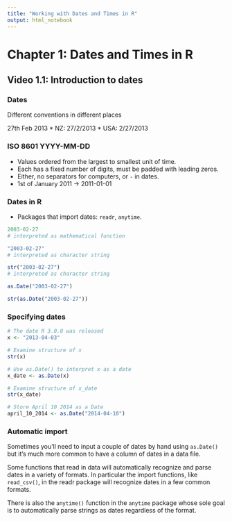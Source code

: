 ```yaml
---
title: "Working with Dates and Times in R"
output: html_notebook
---
```


# Chapter 1: Dates and Times in R

## Video 1.1: Introduction to dates

### Dates
Different conventions in different places

27th Feb 2013
* NZ: 27/2/2013
* USA: 2/27/2013

### ISO 8601 YYYY-MM-DD
* Values ordered from the largest to smallest unit of time.
* Each has a fixed number of digits, must be padded with leading zeros.
* Either, no separators for computers, or `-` in dates.
* 1st of January 2011 -> 2011-01-01

### Dates in R
* Packages that import dates: `readr`, `anytime`.

```r
2003-02-27
# interpreted as mathematical function
```

```r
"2003-02-27"
# interpreted as character string
```

```r
str("2003-02-27")
# interpreted as character string
```
```r
as.Date("2003-02-27")
```

```r
str(as.Date("2003-02-27"))
```

### Specifying dates
```r
# The date R 3.0.0 was released
x <- "2013-04-03"

# Examine structure of x
str(x)
```

```r
# Use as.Date() to interpret x as a date
x_date <- as.Date(x)

# Examine structure of x_date
str(x_date)

# Store April 10 2014 as a Date
april_10_2014 <- as.Date("2014-04-10")
```

### Automatic import
Sometimes you'll need to input a couple of dates by hand using `as.Date()` but it's much more common to have a column of dates in a data file.

Some functions that read in data will automatically recognize and parse dates in a variety of formats. In particular the import functions, like `read_csv()`, in the readr package will recognize dates in a few common formats.

There is also the `anytime()` function in the `anytime` package whose sole goal is to automatically parse strings as dates regardless of the format.

##

